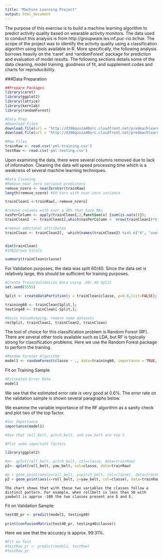 ```yaml
---
title: "Machine Learning Project"
output: html_document
---
```


The purpose of this exercise is to build a machine learning algorithm to predict activity quality based on wearable activity monitors. The data used to conduct this analysis is from http://groupware.les.inf.puc-rio.br/har. The scope of the project was to identify the activity quality using a classification algorithm using tools available in R. More specifically, the following analysis borrows heavily on the 'caret' and 'randomForest' package for prediction and evaluation of model results. The following sections details some of the data cleaning, model training, goodness of fit, and supplement codes and charts for reproducibility.


###Data Preparation
```r
##Prepare Packages
library(caret)
library(ggplot2)
library(lattice)
library(kernlab)
library(randomForest)
```

```r
#Data Prep
#Download Files
download.file(url = "http://d396qusza40orc.cloudfront.net/predmachlearn/pml-training.csv", destfile = "pml-training.csv", mode='wb')
download.file(url = "http://d396qusza40orc.cloudfront.net/predmachlearn/pml-testing.csv", destfile = "pml-testing.csv", mode='wb')
```

```r
#Raw Files
trainRaw <- read.csv('pml-training.csv')
testRaw <- read.csv('pml-testing.csv')
```

Upon examining the data, there were several columns removed due to lack of information. Cleaning the data will speed processing time which is a weakness of several machine learning techniques.

```r
#Data Cleaning
#Remove near zero variance predictors
remove_nzero <- nearZeroVar(trainRaw)
length(remove_nzero) #60 Vars with near zero variance

trainClean1 <-trainRaw[,-remove_nzero]

#remove columns with over a 90% that have NAs
nasPerColumn <- apply(trainClean1,2,function(x) {sum(is.na(x))});
trainClean2  <- trainClean1[,which(nasPerColumn <  nrow(trainClean1)*0.9)];  

#remove additonal attributes
trainClean <- trainClean2[, -which(names(trainClean2) %in% c("X", "user_name", "raw_timestamp_part_1", "raw_timestamp_part_2", "cvtd_timestamp", "num_window"))]


dim(trainClean)
#19622rows 53cols

summary(trainClean$classe)
```

For Validation purposes, the data was split 60/40. Since the data set is relatively large, this should be sufficient for training purposes.
```r
#Create Train/Validation Data using .60/.40 Split
set.seed(5555)

Split <- createDataPartition(y = trainClean$classe, p=0.6,list=FALSE);

training60 <- trainClean[Split,];
testing40 <- trainClean[-Split,];

#basic housekeeping, remove some datasets
rm(Split, trainClean1, trainClean2, trainClean)
```


The tool of choice for this classification problem is Random Forest (RF). There are several other tools available such as LDA, but RF is typically strong for classification problems. Here we use the Random Forest package to perform the training.

```r
#Random Foreset Algorithm
model1 <- randomForest(classe ~ ., data=training60, importance = TRUE, ntrees = 8)

```

Fit on Training Sample
```r
#Estimated Error Rate
model1
```
We see that the estimated error rate is very good at 0.6%. The error rate on the validation sample is shown several paragraphs below. 

We examine the variable importance of the RF algorithm as a sanity check and plot two of the top factor.

```r
#Var Importance
importance(model1)

#See that roll_belt, pitch_belt, and yaw_belt are top 3

```


```r

#Plot some important factors

library(ggplot2)

#p<- qplot(roll_belt, pitch_belt, col=classe, data=trainRaw)
p2<- qplot(roll_belt, yaw_belt, col=classe, data=trainRaw)

#p + geom_point(aes(x=roll_belt, y=pitch_belt, col=classe), data=trainRaw)
p2 + geom_point(aes(x=roll_belt, y=yaw_belt, col=classe), data=trainRaw)

```
    
    
    
    
    The chart shows that with these two variables the classes follow a distinct pattern. For example, when rollbelt is less than 50 with yawbelt is approx -100 the two classes present are D and E.


Fit on Validation Sample:
```r
test40_pr <- predict(model1, testing40) 
 
print(confusionMatrix(test40_pr, testing40$classe))
```

Here we see that the accuracy is approx. 99.31%. 



```r
#Fit on Test
#testRaw_pr <- predict(model1, testRaw)
#testRaw_pr
```
